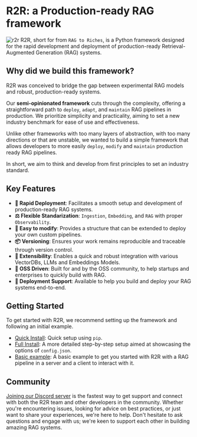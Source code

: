 # R2R: a Production-ready RAG framework

![r2r](./r2r.jpeg)
R2R, short for from `RAG to Riches`, is a Python framework designed for the rapid development and deployment of production-ready Retrieval-Augmented Generation (RAG) systems.

## Why did we build this framework?

R2R was conceived to bridge the gap between experimental RAG models and robust, production-ready systems.

Our **semi-opinionated framework** cuts through the complexity, offering a straightforward path to `deploy`, `adapt`, and `maintain` RAG pipelines in production. We prioritize simplicity and practicality, aiming to set a new industry benchmark for ease of use and effectiveness.

Unlike other frameworks with too many layers of abstraction, with too many directions or that are unstable, we wanted to build a simple framework that allows developers to more easily `deploy`, `modify` and `maintain` production ready RAG pipelines.

In short, we aim to think and develop from first principles to set an industry standard.

## Key Features

- **🚀 Rapid Deployment**: Facilitates a smooth setup and development of production-ready RAG systems.
- **⚖️ Flexible Standarization**: `Ingestion`, `Embedding`, and `RAG` with proper `Observability`.
- **🧩 Easy to modify**: Provides a structure that can be extended to deploy your own custom pipelines.
- **📦 Versioning**: Ensures your work remains reproducible and traceable through version control.
- **🔌 Extensibility**: Enables a quick and robust integration with various VectorDBs, LLMs and Embeddings Models.
- **🤖 OSS Driven**: Built for and by the OSS community, to help startups and enterprises to quickly build with RAG.
- **📝 Deployment Support**: Available to help you build and deploy your RAG systems end-to-end.

## Getting Started

To get started with R2R, we recommend setting up the framework and following an initial example.

- [Quick Install](#fast-install): Quick setup using `pip`.
- [Full Install](#full-install): A more detailed step-by-step setup aimed at showcasing the options of `config.json`.
- [Basic example](/examples/basic-example): A basic example to get you started with R2R with a RAG pipeline in a server and a client to interact with it.

## Community

[Joining our Discord server](https://discord.gg/p6KqD2kjtB) is the fastest way to get support and connect with both the R2R team and other developers in the community.
Whether you're encountering issues, looking for advice on best practices, or just want to share your experiences, we're here to help.
Don't hesitate to ask questions and engage with us; we're keen to support each other in building amazing RAG systems.

